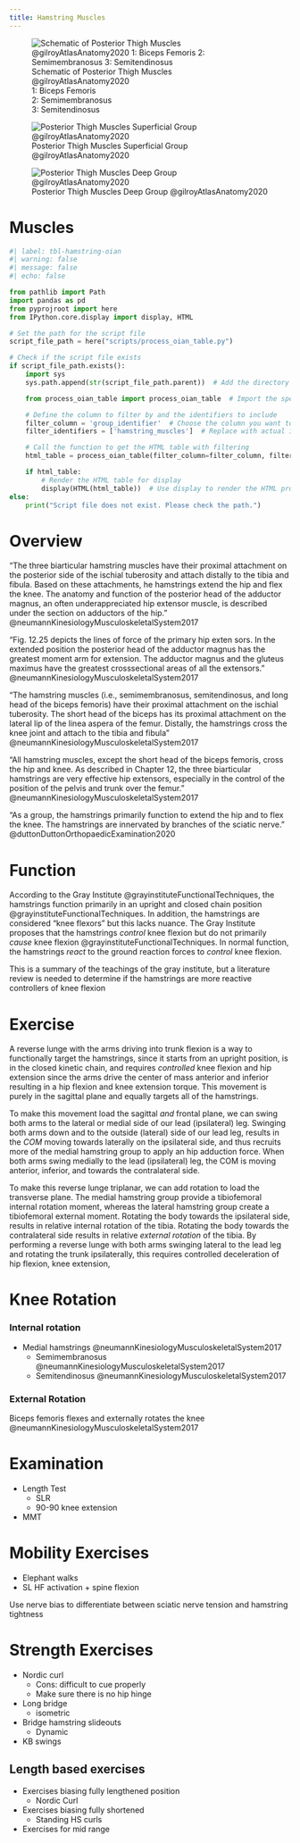 ```yaml
---
title: Hamstring Muscles
---
```


:::{layout-ncol="3"}

![Schematic of Posterior Thigh Muscles @gilroyAtlasAnatomy2020 </br> 1: Biceps Femoris </br> 2: Semimembranosus </br> 3: Semitendinosus](/The Archive/Anatomy/Skeletal Muscles/Lower limb muscles/Thigh Muscles/Posterior Thigh Muscles/images/gilroyatlas fig31.25a posterior thigh muscles schematic.png)

![Posterior Thigh Muscles Superficial Group @gilroyAtlasAnatomy2020](/The Archive/Anatomy/Skeletal Muscles/Lower limb muscles/Thigh Muscles/Posterior Thigh Muscles/images/gilroyatlas fig31.25b posterior thigh muscles superficial group.png)


![Posterior Thigh Muscles Deep Group @gilroyAtlasAnatomy2020](/The Archive/Anatomy/Skeletal Muscles/Lower limb muscles/Thigh Muscles/Posterior Thigh Muscles/images/gilroyatlas fig31.25c posterior thigh muscles deep group.png)


:::

# Muscles

```python
#| label: tbl-hamstring-oian
#| warning: false
#| message: false
#| echo: false

from pathlib import Path
import pandas as pd
from pyprojroot import here
from IPython.core.display import display, HTML

# Set the path for the script file
script_file_path = here("scripts/process_oian_table.py")

# Check if the script file exists
if script_file_path.exists():
    import sys
    sys.path.append(str(script_file_path.parent))  # Add the directory of the script to the system path

    from process_oian_table import process_oian_table  # Import the specific function

    # Define the column to filter by and the identifiers to include
    filter_column = 'group_identifier'  # Choose the column you want to filter by
    filter_identifiers = ['hamstring_muscles']  # Replace with actual identifiers you want to include

    # Call the function to get the HTML table with filtering
    html_table = process_oian_table(filter_column=filter_column, filter_identifiers=filter_identifiers)

    if html_table:
        # Render the HTML table for display
        display(HTML(html_table))  # Use display to render the HTML properly
else:
    print("Script file does not exist. Please check the path.")

```

# Overview



“The three biarticular hamstring muscles have their proximal attachment on the posterior side of the ischial tuberosity and attach distally to the tibia and fibula. Based on these attachments, he hamstrings extend the hip and flex the knee. The anatomy and function of the posterior head of the adductor	 magnus, an often underappreciated hip extensor muscle, is described under the section on adductors of the hip.”  @neumannKinesiologyMusculoskeletalSystem2017 

“Fig. 12.25 depicts the lines of force of the primary hip exten­ sors. In the extended position the posterior head of the adductor magnus has the greatest moment arm for extension. The adductor magnus and the gluteus maximus have the greatest cross­sectional areas of all the extensors.” @neumannKinesiologyMusculoskeletalSystem2017 




"The hamstring muscles (i.e., semimembranosus, semitendinosus, and long head of the biceps femoris) have their proximal attachment on the ischial tuberosity. The short head of the biceps has its proximal attachment on the lateral lip of the linea aspera of the femur. Distally, the hamstrings cross the knee joint and attach to the tibia and fibula" @neumannKinesiologyMusculoskeletalSystem2017 

"All hamstring muscles, except the short head of the biceps femoris, cross the hip and knee. As described in Chapter 12, the three biarticular hamstrings are very effective hip extensors, especially in the control of the position of the pelvis and trunk over the femur. " @neumannKinesiologyMusculoskeletalSystem2017 

"As a group, the hamstrings primarily function to extend the hip and to flex the knee. The hamstrings are innervated by branches of the sciatic nerve." @duttonDuttonOrthopaedicExamination2020 

# Function

According to the Gray Institute @grayinstituteFunctionalTechniques, the hamstrings function primarily in an upright and closed chain position @grayinstituteFunctionalTechniques.
In addition, the hamstrings are considered "knee flexors" but this lacks nuance. 
The Gray Institute proposes that the hamstrings *control* knee flexion but do not primarily *cause* knee flexion @grayinstituteFunctionalTechniques.
In normal function, the hamstrings *react* to the ground reaction forces to *control* knee flexion.

:::{.callout-caution}
This is a summary of the teachings of the gray institute, but a literature review is needed to determine if the hamstrings are more reactive controllers of knee flexion
:::

# Exercise

A reverse lunge with the arms driving into trunk flexion is a way to functionally target the hamstrings, since it starts from an upright position, is in the closed kinetic chain, and requires *controlled* knee flexion and hip extension since the arms drive the center of mass anterior and inferior resulting in a hip flexion and knee extension torque.
This movement is purely in the sagittal plane and equally targets all of the hamstrings.

To make this movement load the sagittal *and* frontal plane, we can swing both arms to the lateral or medial side of our lead (ipsilateral) leg.
Swinging both arms down and to the outside (lateral) side of our lead leg, results in the *COM* moving towards laterally on the ipsilateral side, and thus recruits more of the medial hamstring group to apply an hip adduction force.
When both arms swing medially to the lead (ipsilateral) leg, the COM is moving anterior, inferior, and towards the contralateral side.

To make this reverse lunge triplanar, we can add rotation to load the transverse plane.
The medial hamstring group provide a tibiofemoral internal rotation moment, whereas the lateral hamstring group create a tibiofemoral external moment.
Rotating the body towards the ipsilateral side, results in relative internal rotation of the tibia.
Rotating the body towards the contralateral side results in relative *external rotation* of the tibia.
By performing a reverse lunge with both arms swinging lateral to the lead leg and rotating the trunk ipsilaterally, this requires controlled deceleration of hip flexion, knee extension, 

# Knee Rotation

:::{layout-ncol="2"}
### Internal rotation

- Medial hamstrings @neumannKinesiologyMusculoskeletalSystem2017
    - Semimembranosus @neumannKinesiologyMusculoskeletalSystem2017
    - Semitendinosus @neumannKinesiologyMusculoskeletalSystem2017

### External Rotation
Biceps femoris flexes and externally rotates the knee @neumannKinesiologyMusculoskeletalSystem2017
:::



# Examination

- Length Test
    - SLR
    - 90-90 knee extension
- MMT

# Mobility Exercises

- Elephant walks
- SL HF activation + spine flexion

:::{.callout-note}
Use nerve bias to differentiate between sciatic nerve tension and hamstring tightness
:::

# Strength Exercises

- Nordic curl
    - Cons: difficult to cue properly
    - Make sure there is no hip hinge
- Long bridge
    - isometric
- Bridge hamstring slideouts
    - Dynamic
- KB swings

## Length based exercises

- Exercises biasing fully lengthened position
    - Nordic Curl
- Exercises biasing fully shortened
    - Standing HS curls
- Exercises for mid range


